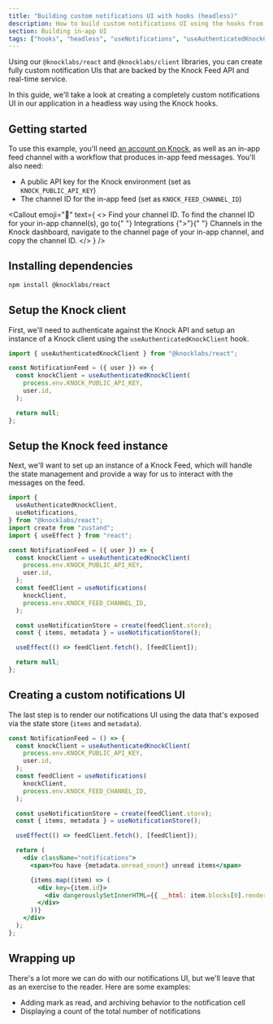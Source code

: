 ```yaml
---
title: "Building custom notifications UI with hooks (headless)"
description: How to build custom notifications UI using the hooks from the Knock React SDK.
section: Building in-app UI
tags: ["hooks", "headless", "useNotifications", "useAuthenticatedKnockClient"]
---
```


Using our `@knocklabs/react` and `@knocklabs/client` libraries, you can create fully custom notification UIs that are backed by the Knock Feed API and real-time service.

In this guide, we'll take a look at creating a completely custom notifications UI in our application in a headless way using the Knock hooks.

## Getting started

To use this example, you'll need [an account on Knock](https://dashboard.knock.app), as well as an in-app feed channel with a workflow that produces in-app feed messages. You'll also need:

- A public API key for the Knock environment (set as `KNOCK_PUBLIC_API_KEY`)
- The channel ID for the in-app feed (set as `KNOCK_FEED_CHANNEL_ID`)

<Callout
  emoji="🌠"
  text={
    <>
      <span className="font-bold">Find your channel ID.</span> To find the
      channel ID for your in-app channel(s), go to{" "}
      <span className="font-bold">Integrations</span> {">"}{" "}
      <span className="font-bold">Channels</span> in the Knock dashboard,
      navigate to the channel page of your in-app channel, and copy the channel
      ID.
    </>
  }
/>

## Installing dependencies

```bash title="Installing dependencies"
npm install @knocklabs/react
```

## Setup the Knock client

First, we'll need to authenticate against the Knock API and setup an instance of a Knock client using the `useAuthenticatedKnockClient` hook.

```jsx
import { useAuthenticatedKnockClient } from "@knocklabs/react";

const NotificationFeed = ({ user }) => {
  const knockClient = useAuthenticatedKnockClient(
    process.env.KNOCK_PUBLIC_API_KEY,
    user.id,
  );

  return null;
};
```

## Setup the Knock feed instance

Next, we'll want to set up an instance of a Knock Feed, which will handle the state management and provide a way for us to interact with the messages on the feed.

```jsx
import {
  useAuthenticatedKnockClient,
  useNotifications,
} from "@knocklabs/react";
import create from "zustand";
import { useEffect } from "react";

const NotificationFeed = ({ user }) => {
  const knockClient = useAuthenticatedKnockClient(
    process.env.KNOCK_PUBLIC_API_KEY,
    user.id,
  );
  const feedClient = useNotifications(
    knockClient,
    process.env.KNOCK_FEED_CHANNEL_ID,
  );

  const useNotificationStore = create(feedClient.store);
  const { items, metadata } = useNotificationStore();

  useEffect(() => feedClient.fetch(), [feedClient]);

  return null;
};
```

## Creating a custom notifications UI

The last step is to render our notifications UI using the data that's exposed via the state store (`items` and `metadata`).

```jsx
const NotificationFeed = () => {
  const knockClient = useAuthenticatedKnockClient(
    process.env.KNOCK_PUBLIC_API_KEY,
    user.id,
  );
  const feedClient = useNotifications(
    knockClient,
    process.env.KNOCK_FEED_CHANNEL_ID,
  );

  const useNotificationStore = create(feedClient.store);
  const { items, metadata } = useNotificationStore();

  useEffect(() => feedClient.fetch(), [feedClient]);

  return (
    <div className="notifications">
      <span>You have {metadata.unread_count} unread items</span>

      {items.map((item) => (
        <div key={item.id}>
          <div dangerouslySetInnerHTML={{ __html: item.blocks[0].rendered }} />
        </div>
      ))}
    </div>
  );
};
```

## Wrapping up

There's a lot more we can do with our notifications UI, but we'll leave that as an exercise to the reader. Here are some examples:

- Adding mark as read, and archiving behavior to the notification cell
- Displaying a count of the total number of notifications
